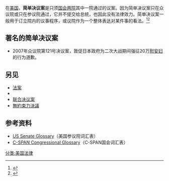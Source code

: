 在[[美国|美国]]，'''简单决议案'''是只须[[美国国会|国会两院]]其中一院通过的议案。因为简单决议案只在众议院或只在参议院通过，它并不提交给总统，也因此没有法律效力。简单决议案一般用于订立院内的议事程序，或议院作为一个整体表达对某件事的看法。<ref>{{cite book |title=Legislative Drafter's Deskbook |last=Dorsey |first=Tobias |year=2006 |publisher=TheCapitol.Net, Inc |isbn=9781587330155 |pages=162 |chapter=5}}</ref><ref>{{cite web | url=http://usinfo.org/zhtw/VOA_Chinese/LegisProcess.htm | title=美国国会立法程序 | accessdate=2013-08-19}}</ref>

== 著名的简单决议案 ==
*2007年众议院第121号决议案，敦促日本政府为二次大战期间强征20万[[慰安妇|慰安妇]]的行为道歉。

==另见==
*[[法案|法案]]
*{{link-en|共同决议案|Concurrent resolution}}
*[[联合决议案|联合决议案]]
*[[無約束力決議|無約束力決議]]

==参考资料==
{{reflist}}
* [http://www.senate.gov/reference/glossary_term/simple_resolution.htm US Senate Glossary]（美国参议院词汇表）
* [https://web.archive.org/web/20071017194324/http://c-span.org/guide/congress/glossary/simplres.htm C-SPAN Congressional Glossary]（C-SPAN国会词汇表）

[[分类:美国法律|分类:美国法律]]